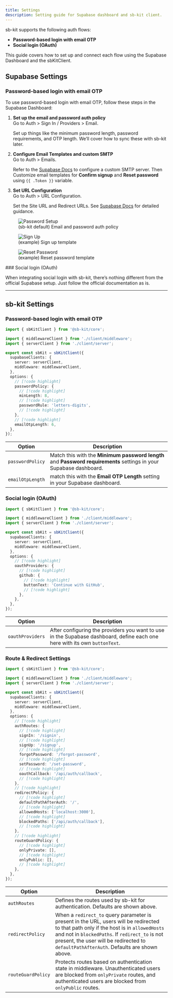 ```yaml
---
title: Settings
description: Setting guide for Supabase dashboard and sb-kit client.
---
```


sb-kit supports the following auth flows:

- **Password-based login with email OTP**
- **Social login (OAuth)**

This guide covers how to set up and connect each flow using the Supabase Dashboard and the sbKitClient.

## Supabase Settings

### Password-based login with email OTP

To use password-based login with email OTP, follow these steps in the Supabase Dashboard:

1. **Set up the email and password auth policy**  
   Go to <span className='underline'>Auth > Sign In / Providers > Email</span>.

   Set up things like the minimum password length, password requirements, and OTP length. We’ll cover how to sync these with sb-kit later.

2. **Configure Email Templates and custom SMTP**  
   Go to <span className='underline'>Auth > Emails</span>.

   Refer to the [Supabase Docs](https://supabase.com/docs/guides/auth/auth-smtp) to configure a custom SMTP server. Then Customize email templates for **Confirm signup** and **Reset password** using `{{ .Token }}` variable.

3. **Set URL Configuration**  
   Go to <span className='underline'>Auth > URL Configuration</span>.

   Set the Site URL and Redirect URLs. See [Supabase Docs](https://supabase.com/docs/guides/auth/redirect-urls) for detailed guidance.

<div className="flex gap-4 overflow-x-auto pb-4">
  <figure className="min-w-[300px]">
    <img
      src="/images/email-password-setup.png"
      alt="Password Setup"
      className="h-auto rounded-lg border-2"
    />
    <figcaption className="mt-2 text-sm text-muted-foreground text-center">
      (sb-kit default) Email and password auth policy
    </figcaption>
  </figure>

<figure className="min-w-[600px]">
  <img
    src="/images/email-sign-up.png"
    alt="Sign Up"
    className="h-auto rounded-lg border-2"
  />
  <figcaption className="mt-2 text-sm text-muted-foreground text-center">
    (example) Sign up template
  </figcaption>
</figure>

  <figure className="min-w-[600px]">
    <img
      src="/images/email-reset-password.png"
      alt="Reset Password"
      className="h-auto rounded-lg border-2"
    />
    <figcaption className="mt-2 text-sm text-muted-foreground text-center">
      (example) Reset password template
    </figcaption>
  </figure>
</div>
### Social login (OAuth)

When integrating social login with sb-kit, there’s nothing different from the official Supabase setup. Just follow the official documentation as is.

---

## sb-kit Settings

### Password-based login with email OTP

```ts title="/lib/supabase/sb-kit.ts"
import { sbKitClient } from '@sb-kit/core';

import { middlewareClient } from './client/middleware';
import { serverClient } from './client/server';

export const sbKit = sbKitClient({
  supabaseClients: {
    server: serverClient,
    middleware: middlewareClient,
  },
  options: {
    // [!code highlight]
    passwordPolicy: {
      // [!code highlight]
      minLength: 8,
      // [!code highlight]
      passwordRule: 'letters-digits',
      // [!code highlight]
    },
    // [!code highlight]
    emailOtpLength: 6,
  },
});
```

| Option           | Description                                                                                                        |
| ---------------- | ------------------------------------------------------------------------------------------------------------------ |
| `passwordPolicy` | Match this with the **Minimum password length** and **Password requirements** settings in your Supabase dashboard. |
| `emailOtpLength` | match this with the **Email OTP Length** setting in your Supabase dashboard.                                       |

### Social login (OAuth)

```ts title="/lib/supabase/sb-kit.ts"
import { sbKitClient } from '@sb-kit/core';

import { middlewareClient } from './client/middleware';
import { serverClient } from './client/server';

export const sbKit = sbKitClient({
  supabaseClients: {
    server: serverClient,
    middleware: middlewareClient,
  },
  options: {
    // [!code highlight]
    oauthProviders: {
      // [!code highlight]
      github: {
        // [!code highlight]
        buttonText: 'Continue with GitHub',
        // [!code highlight]
      },
    },
  },
});
```

| Option           | Description                                                                                                                |
| ---------------- | -------------------------------------------------------------------------------------------------------------------------- |
| `oauthProviders` | After configuring the providers you want to use in the Supabase dashboard, define each one here with its own `buttonText`. |

### Route & Redirect Settings

```ts title="/lib/supabase/sb-kit.ts"
import { sbKitClient } from '@sb-kit/core';

import { middlewareClient } from './client/middleware';
import { serverClient } from './client/server';

export const sbKit = sbKitClient({
  supabaseClients: {
    server: serverClient,
    middleware: middlewareClient,
  },
  options: {
    // [!code highlight]
    authRoutes: {
      // [!code highlight]
      signIn: '/signin',
      // [!code highlight]
      signUp: '/signup',
      // [!code highlight]
      forgotPassword: '/forgot-password',
      // [!code highlight]
      setPassword: '/set-password',
      // [!code highlight]
      oauthCallback: '/api/auth/callback',
      // [!code highlight]
    },
    // [!code highlight]
    redirectPolicy: {
      // [!code highlight]
      defaultPathAfterAuth: '/',
      // [!code highlight]
      allowedHosts: ['localhost:3000'],
      // [!code highlight]
      blockedPaths: ['/api/auth/callback'],
      // [!code highlight]
    },
    // [!code highlight]
    routeGuardPolicy: {
      // [!code highlight]
      onlyPrivate: [],
      // [!code highlight]
      onlyPublic: [],
      // [!code highlight]
    },
  },
});
```

| Option             | Description                                                                                                                                                                                                                                                                          |
| ------------------ | ------------------------------------------------------------------------------------------------------------------------------------------------------------------------------------------------------------------------------------------------------------------------------------ |
| `authRoutes`       | Defines the routes used by sb-kit for authentication. Defaults are shown above.                                                                                                                                                                                                      |
| `redirectPolicy`   | When a `redirect_to` query parameter is present in the URL, users will be redirected to that path only if the host is in `allowedHosts` and not in `blockedPaths`. If `redirect_to` is not present, the user will be redirected to `defaultPathAfterAuth`. Defaults are shown above. |
| `routeGuardPolicy` | Protects routes based on authentication state in middleware. Unauthenticated users are blocked from `onlyPrivate` routes, and authenticated users are blocked from `onlyPublic` routes.                                                                                              |

